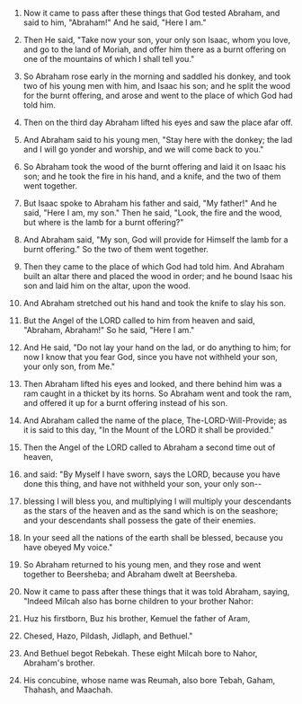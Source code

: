 
1. Now it came to pass after these things that God tested Abraham, and said to him, "Abraham!" And he said, "Here I am."

2. Then He said, "Take now your son, your only son Isaac, whom you love, and go to the land of Moriah, and offer him there as a burnt offering on one of the mountains of which I shall tell you."

3. So Abraham rose early in the morning and saddled his donkey, and took two of his young men with him, and Isaac his son; and he split the wood for the burnt offering, and arose and went to the place of which God had told him.

4. Then on the third day Abraham lifted his eyes and saw the place afar off.

5. And Abraham said to his young men, "Stay here with the donkey; the lad and I will go yonder and worship, and we will come back to you."

6. So Abraham took the wood of the burnt offering and laid it on Isaac his son; and he took the fire in his hand, and a knife, and the two of them went together.

7. But Isaac spoke to Abraham his father and said, "My father!" And he said, "Here I am, my son." Then he said, "Look, the fire and the wood, but where is the lamb for a burnt offering?"

8. And Abraham said, "My son, God will provide for Himself the lamb for a burnt offering." So the two of them went together.

9. Then they came to the place of which God had told him. And Abraham built an altar there and placed the wood in order; and he bound Isaac his son and laid him on the altar, upon the wood.

10. And Abraham stretched out his hand and took the knife to slay his son.

11. But the Angel of the LORD called to him from heaven and said, "Abraham, Abraham!" So he said, "Here I am."

12. And He said, "Do not lay your hand on the lad, or do anything to him; for now I know that you fear God, since you have not withheld your son, your only son, from Me."

13. Then Abraham lifted his eyes and looked, and there behind him was a ram caught in a thicket by its horns. So Abraham went and took the ram, and offered it up for a burnt offering instead of his son.

14. And Abraham called the name of the place, The-LORD-Will-Provide; as it is said to this day, "In the Mount of the LORD it shall be provided."

15. Then the Angel of the LORD called to Abraham a second time out of heaven,

16. and said: "By Myself I have sworn, says the LORD, because you have done this thing, and have not withheld your son, your only son--

17. blessing I will bless you, and multiplying I will multiply your descendants as the stars of the heaven and as the sand which is on the seashore; and your descendants shall possess the gate of their enemies.

18. In your seed all the nations of the earth shall be blessed, because you have obeyed My voice."

19. So Abraham returned to his young men, and they rose and went together to Beersheba; and Abraham dwelt at Beersheba.

20. Now it came to pass after these things that it was told Abraham, saying, "Indeed Milcah also has borne children to your brother Nahor:

21. Huz his firstborn, Buz his brother, Kemuel the father of Aram,

22. Chesed, Hazo, Pildash, Jidlaph, and Bethuel."

23. And Bethuel begot Rebekah. These eight Milcah bore to Nahor, Abraham's brother.

24. His concubine, whose name was Reumah, also bore Tebah, Gaham, Thahash, and Maachah.


